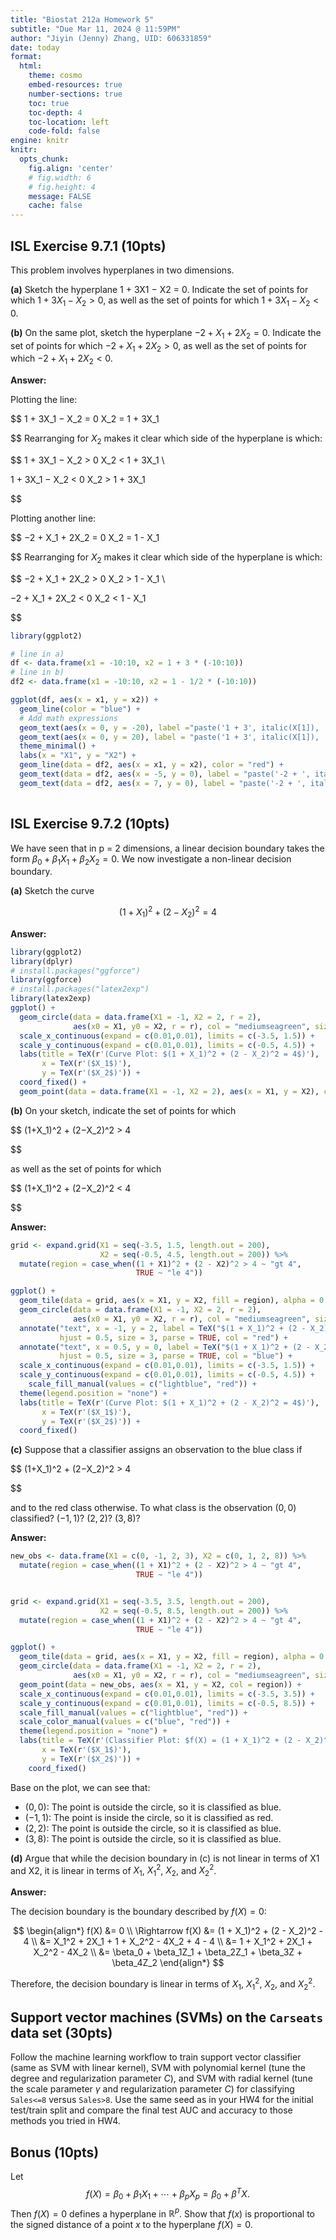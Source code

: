 ```yaml
---
title: "Biostat 212a Homework 5"
subtitle: "Due Mar 11, 2024 @ 11:59PM"
author: "Jiyin (Jenny) Zhang, UID: 606331859"
date: today
format:
  html:
    theme: cosmo
    embed-resources: true
    number-sections: true
    toc: true
    toc-depth: 4
    toc-location: left
    code-fold: false
engine: knitr
knitr:
  opts_chunk: 
    fig.align: 'center'
    # fig.width: 6
    # fig.height: 4
    message: FALSE
    cache: false
---
```


## ISL Exercise 9.7.1 (10pts)

This problem involves hyperplanes in two dimensions.

__(a)__ Sketch the hyperplane 1 + 3X1 − X2 = 0. Indicate the set of points for 
which $1+3X_1 −X_2 > 0$, as well as the set of points for which 
$1 + 3X_1 − X_2 < 0$.

__(b)__ On the same plot, sketch the hyperplane $−2 + X_1 + 2X_2 = 0$. Indicate 
the set of points for which $−2 + X_1 + 2X_2 > 0$, as well as the set of points 
for which $−2+X_1+2X_2 <0$.

**Answer:**

Plotting the line:

$$
1 + 3X_1 − X_2 = 0 \Leftrightarrow X_2 = 1 + 3X_1

$$
Rearranging for $X_2$ makes it clear which side of the hyperplane is which:

$$
1 + 3X_1 − X_2 > 0 \Leftrightarrow X_2 < 1 + 3X_1 \\

1 + 3X_1 − X_2 < 0 \Leftrightarrow X_2 > 1 + 3X_1

$$

Plotting another line:

$$
−2 + X_1 + 2X_2 = 0 \Leftrightarrow X_2 = 1 - \frac{1}{2}X_1

$$
Rearranging for $X_2$ makes it clear which side of the hyperplane is which:

$$
−2 + X_1 + 2X_2 > 0 \Leftrightarrow  X_2 > 1 - \frac{1}{2}X_1 \\

−2 + X_1 + 2X_2 < 0 \Leftrightarrow X_2 < 1 - \frac{1}{2}X_1

$$

```r
library(ggplot2)

# line in a)
df <- data.frame(x1 = -10:10, x2 = 1 + 3 * (-10:10))
# line in b)
df2 <- data.frame(x1 = -10:10, x2 = 1 - 1/2 * (-10:10))

ggplot(df, aes(x = x1, y = x2)) +
  geom_line(color = "blue") + 
  # Add math expressions
  geom_text(aes(x = 0, y = -20), label ="paste('1 + 3', italic(X[1]), ' - ', italic(X[2]), ' > 0')", color = "blue", parse = TRUE) + 
  geom_text(aes(x = 0, y = 20), label = "paste('1 + 3', italic(X[1]), ' - ', italic(X[2]), ' < 0')", color = "blue", parse = TRUE) + 
  theme_minimal() +
  labs(x = "X1", y = "X2") +
  geom_line(data = df2, aes(x = x1, y = x2), color = "red") +
  geom_text(data = df2, aes(x = -5, y = 0), label = "paste('-2 + ', italic(X[1]), ' + 2', italic(X[2]), ' < 0')", color = "red", parse = TRUE) +
  geom_text(data = df2, aes(x = 7, y = 0), label = "paste('-2 + ', italic(X[1]), ' + 2', italic(X[2]), ' > 0')", color = "red", parse = TRUE) 
  
```




## ISL Exercise 9.7.2 (10pts)

We have seen that in p = 2 dimensions, a linear decision boundary takes the form 
$\beta_0 +\beta_1X_1 +\beta_2X_2 = 0$. We now investigate a non-linear decision 
boundary.

__(a)__ Sketch the curve

$$
(1+X_1)^2 + (2−X_2)^2 = 4
$$

**Answer:**

```r
library(ggplot2)
library(dplyr)
# install.packages("ggforce")
library(ggforce)
# install.packages("latex2exp")
library(latex2exp)
ggplot() + 
  geom_circle(data = data.frame(X1 = -1, X2 = 2, r = 2), 
              aes(x0 = X1, y0 = X2, r = r), col = "mediumseagreen", size = 1) + 
  scale_x_continuous(expand = c(0.01,0.01), limits = c(-3.5, 1.5)) + 
  scale_y_continuous(expand = c(0.01,0.01), limits = c(-0.5, 4.5)) + 
  labs(title = TeX(r'(Curve Plot: $(1 + X_1)^2 + (2 - X_2)^2 = 4$)'), 
       x = TeX(r'($X_1$)'), 
       y = TeX(r'($X_2$)')) + 
  coord_fixed() +
  geom_point(data = data.frame(X1 = -1, X2 = 2), aes(x = X1, y = X2), col = "red", size = 3)

```


__(b)__ On your sketch, indicate the set of points for which

$$
(1+X_1)^2 + (2−X_2)^2 > 4

$$

as well as the set of points for which

$$
(1+X_1)^2 + (2−X_2)^2 < 4

$$

**Answer:**

```r

grid <- expand.grid(X1 = seq(-3.5, 1.5, length.out = 200), 
                    X2 = seq(-0.5, 4.5, length.out = 200)) %>%
  mutate(region = case_when((1 + X1)^2 + (2 - X2)^2 > 4 ~ "gt 4", 
                            TRUE ~ "le 4"))

ggplot() + 
  geom_tile(data = grid, aes(x = X1, y = X2, fill = region), alpha = 0.5) + 
  geom_circle(data = data.frame(X1 = -1, X2 = 2, r = 2), 
              aes(x0 = X1, y0 = X2, r = r), col = "mediumseagreen", size = 1) + 
  annotate("text", x = -1, y = 2, label = TeX("$(1 + X_1)^2 + (2 - X_2)^2 \\leq 4$", output = "character"),
           hjust = 0.5, size = 3, parse = TRUE, col = "red") + 
  annotate("text", x = 0.5, y = 0, label = TeX("$(1 + X_1)^2 + (2 - X_2)^2 > 4$", output = "character"),
           hjust = 0.5, size = 3, parse = TRUE, col = "blue") + 
  scale_x_continuous(expand = c(0.01,0.01), limits = c(-3.5, 1.5)) + 
  scale_y_continuous(expand = c(0.01,0.01), limits = c(-0.5, 4.5)) + 
    scale_fill_manual(values = c("lightblue", "red")) +
  theme(legend.position = "none") + 
  labs(title = TeX(r'(Curve Plot: $(1 + X_1)^2 + (2 - X_2)^2 = 4$)'), 
       x = TeX(r'($X_1$)'), 
       y = TeX(r'($X_2$)')) + 
  coord_fixed()

```

__(c)__ Suppose that a classifier assigns an observation to the blue class if

$$
(1+X_1)^2 + (2−X_2)^2 > 4

$$

and to the red class otherwise. To what class is the observation $(0, 0)$ 
classified? $(-1, 1)$? $(2, 2)$? $(3, 8)$?

**Answer:**


```r
new_obs <- data.frame(X1 = c(0, -1, 2, 3), X2 = c(0, 1, 2, 8)) %>%
  mutate(region = case_when((1 + X1)^2 + (2 - X2)^2 > 4 ~ "gt 4", 
                            TRUE ~ "le 4"))


grid <- expand.grid(X1 = seq(-3.5, 3.5, length.out = 200), 
                    X2 = seq(-0.5, 8.5, length.out = 200)) %>%
  mutate(region = case_when((1 + X1)^2 + (2 - X2)^2 > 4 ~ "gt 4", 
                            TRUE ~ "le 4"))

ggplot() + 
  geom_tile(data = grid, aes(x = X1, y = X2, fill = region), alpha = 0.5) + 
  geom_circle(data = data.frame(X1 = -1, X2 = 2, r = 2), 
              aes(x0 = X1, y0 = X2, r = r), col = "mediumseagreen", size = 1) + 
  geom_point(data = new_obs, aes(x = X1, y = X2, col = region)) + 
  scale_x_continuous(expand = c(0.01,0.01), limits = c(-3.5, 3.5)) + 
  scale_y_continuous(expand = c(0.01,0.01), limits = c(-0.5, 8.5)) + 
  scale_fill_manual(values = c("lightblue", "red")) +
  scale_color_manual(values = c("blue", "red")) +
  theme(legend.position = "none") + 
  labs(title = TeX(r'(Classifier Plot: $f(X) = (1 + X_1)^2 + (2 - X_2)^2 - 4$)'), 
       x = TeX(r'($X_1$)'), 
       y = TeX(r'($X_2$)')) + 
    coord_fixed()

```
Base on the plot, we can see that:

- $(0, 0)$: The point is outside the circle, so it is classified as blue.
- $(-1, 1)$: The point is inside the circle, so it is classified as red.
- $(2, 2)$: The point is outside the circle, so it is classified as blue.
- $(3, 8)$: The point is outside the circle, so it is classified as blue.

__(d)__ Argue that while the decision boundary in (c) is not linear in terms of 
X1 and X2, it is linear in terms of $X_1$, $X_1^2$, $X_2$, and $X_2^2$.

**Answer:**

The decision boundary is the boundary described by $f(X)=0$:

$$
\begin{align*}
f(X) &= 0 \\
\Rightarrow f(X) &= (1 + X_1)^2 + (2 - X_2)^2 - 4  \\
&= X_1^2 + 2X_1 + 1 + X_2^2 - 4X_2 + 4 - 4 \\
&= 1 + X_1^2 + 2X_1 + X_2^2 - 4X_2 \\
&= \beta_0 + \beta_1Z_1 + \beta_2Z_1 + \beta_3Z + \beta_4Z_2
\end{align*}
$$

Therefore, the decision boundary is linear in terms of $X_1$, $X_1^2$, $X_2$, 
and $X_2^2$.

## Support vector machines (SVMs) on the `Carseats` data set (30pts)

Follow the machine learning workflow to train support vector classifier (same as SVM with linear kernel), SVM with polynomial kernel (tune the degree and regularization parameter $C$), and SVM with radial kernel (tune the scale parameter $\gamma$ and regularization parameter $C$) for classifying `Sales<=8` versus `Sales>8`. Use the same seed as in your HW4 for the initial test/train split and compare the final test AUC and accuracy to those methods you tried in HW4.

## Bonus (10pts)

Let
$$
f(X) = \beta_0 + \beta_1 X_1 + \cdots + \beta_p X_p = \beta_0 + \beta^T X. 
$$
Then $f(X)=0$ defines a hyperplane in $\mathbb{R}^p$. Show that $f(x)$ is proportional to the signed distance of a point $x$ to the hyperplane $f(X) = 0$. 
